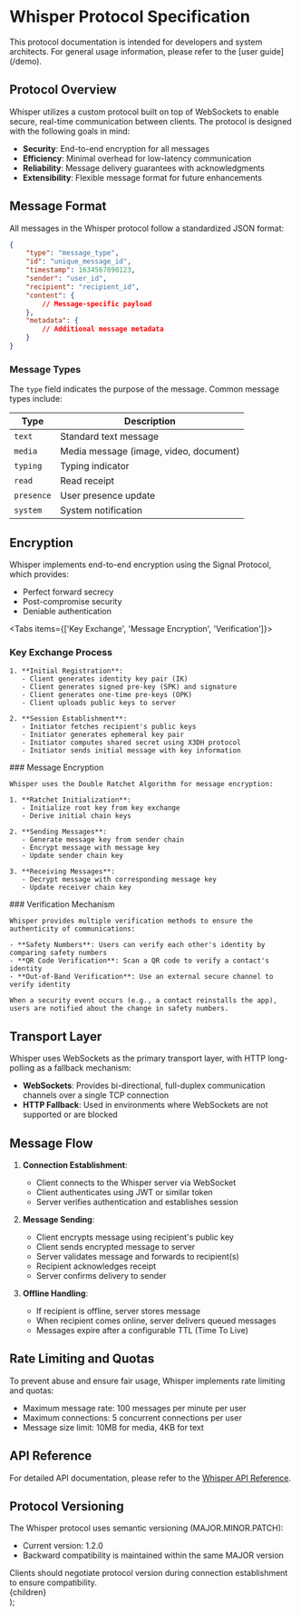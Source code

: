 
# Whisper Protocol Specification

<Callout type="warning">
  This protocol documentation is intended for developers and system architects. For general usage information, please refer to the [user guide](/demo).
</Callout>

## Protocol Overview

Whisper utilizes a custom protocol built on top of WebSockets to enable secure, real-time communication between clients. The protocol is designed with the following goals in mind:

-   **Security**: End-to-end encryption for all messages
-   **Efficiency**: Minimal overhead for low-latency communication
-   **Reliability**: Message delivery guarantees with acknowledgments
-   **Extensibility**: Flexible message format for future enhancements

## Message Format

All messages in the Whisper protocol follow a standardized JSON format:

```json
{
    "type": "message_type",
    "id": "unique_message_id",
    "timestamp": 1634567890123,
    "sender": "user_id",
    "recipient": "recipient_id",
    "content": {
        // Message-specific payload
    },
    "metadata": {
        // Additional message metadata
    }
}
```

### Message Types

The `type` field indicates the purpose of the message. Common message types include:

| Type       | Description                            |
| ---------- | -------------------------------------- |
| `text`     | Standard text message                  |
| `media`    | Media message (image, video, document) |
| `typing`   | Typing indicator                       |
| `read`     | Read receipt                           |
| `presence` | User presence update                   |
| `system`   | System notification                    |

## Encryption

Whisper implements end-to-end encryption using the Signal Protocol, which provides:

-   Perfect forward secrecy
-   Post-compromise security
-   Deniable authentication

<Tabs items={['Key Exchange', 'Message Encryption', 'Verification']}>
<Tab> 
### Key Exchange Process

    1. **Initial Registration**:
       - Client generates identity key pair (IK)
       - Client generates signed pre-key (SPK) and signature
       - Client generates one-time pre-keys (OPK)
       - Client uploads public keys to server

    2. **Session Establishment**:
       - Initiator fetches recipient's public keys
       - Initiator generates ephemeral key pair
       - Initiator computes shared secret using X3DH protocol
       - Initiator sends initial message with key information

  </Tab>
  <Tab>
    ### Message Encryption

    Whisper uses the Double Ratchet Algorithm for message encryption:

    1. **Ratchet Initialization**:
       - Initialize root key from key exchange
       - Derive initial chain keys

    2. **Sending Messages**:
       - Generate message key from sender chain
       - Encrypt message with message key
       - Update sender chain key

    3. **Receiving Messages**:
       - Decrypt message with corresponding message key
       - Update receiver chain key

  </Tab>
  <Tab>
    ### Verification Mechanism

    Whisper provides multiple verification methods to ensure the authenticity of communications:

    - **Safety Numbers**: Users can verify each other's identity by comparing safety numbers
    - **QR Code Verification**: Scan a QR code to verify a contact's identity
    - **Out-of-Band Verification**: Use an external secure channel to verify identity

    When a security event occurs (e.g., a contact reinstalls the app), users are notified about the change in safety numbers.

  </Tab>
</Tabs>

## Transport Layer

Whisper uses WebSockets as the primary transport layer, with HTTP long-polling as a fallback mechanism:

-   **WebSockets**: Provides bi-directional, full-duplex communication channels over a single TCP connection
-   **HTTP Fallback**: Used in environments where WebSockets are not supported or are blocked

## Message Flow

1. **Connection Establishment**:

    - Client connects to the Whisper server via WebSocket
    - Client authenticates using JWT or similar token
    - Server verifies authentication and establishes session

2. **Message Sending**:

    - Client encrypts message using recipient's public key
    - Client sends encrypted message to server
    - Server validates message and forwards to recipient(s)
    - Recipient acknowledges receipt
    - Server confirms delivery to sender

3. **Offline Handling**:
    - If recipient is offline, server stores message
    - When recipient comes online, server delivers queued messages
    - Messages expire after a configurable TTL (Time To Live)

## Rate Limiting and Quotas

To prevent abuse and ensure fair usage, Whisper implements rate limiting and quotas:

-   Maximum message rate: 100 messages per minute per user
-   Maximum connections: 5 concurrent connections per user
-   Message size limit: 10MB for media, 4KB for text

## API Reference

For detailed API documentation, please refer to the [Whisper API Reference](/api).

## Protocol Versioning

The Whisper protocol uses semantic versioning (MAJOR.MINOR.PATCH):

-   Current version: 1.2.0
-   Backward compatibility is maintained within the same MAJOR version

<Callout type="info">
  Clients should negotiate protocol version during connection establishment to ensure compatibility.
</Callout>


  <div className="max-w-screen-xl mx-auto px-4 py-8">
    {children}
  </div>
);
